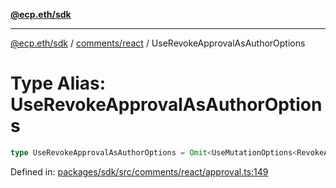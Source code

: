 [**@ecp.eth/sdk**](../../../index.mdx)

***

[@ecp.eth/sdk](/sdk-reference/index.mdx) / [comments/react](/sdk-reference/comments/react/index.mdx) / UseRevokeApprovalAsAuthorOptions

# Type Alias: UseRevokeApprovalAsAuthorOptions

```ts
type UseRevokeApprovalAsAuthorOptions = Omit<UseMutationOptions<RevokeApprovalAsAuthorResult, Error, UseRevokeApprovalAsAuthorParams>, "mutationFn">;
```

Defined in: [packages/sdk/src/comments/react/approval.ts:149](https://github.com/ecp-eth/comments-monorepo/blob/main/packages/sdk/src/comments/react/approval.ts#L149)
